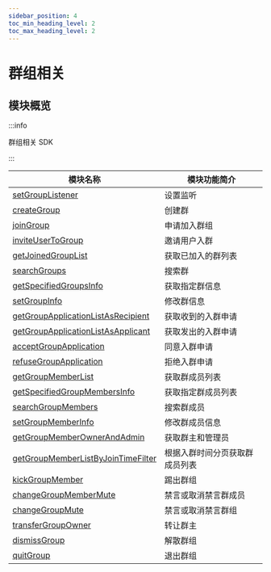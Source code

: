 ```yaml
---
sidebar_position: 4
toc_min_heading_level: 2
toc_max_heading_level: 2
---
```


# 群组相关

## 模块概览

:::info

群组相关 SDK

:::

| 模块名称                                                                                         | 模块功能简介                   |
| ------------------------------------------------------------------------------------------------ | ------------------------------ |
| [setGroupListener](docs/sdks/api/group/setGroupListener.mdx)                                     | 设置监听                       |
| [createGroup](docs/sdks/api/group/createGroup.mdx)                                               | 创建群                         |
| [joinGroup](docs/sdks/api/group/joinGroup.mdx)                                                   | 申请加入群组                   |
| [inviteUserToGroup](docs/sdks/api/group/inviteUserToGroup.mdx)                                   | 邀请用户入群                   |
| [getJoinedGroupList](docs/sdks/api/group/getJoinedGroupList.mdx)                                 | 获取已加入的群列表             |
| [searchGroups](docs/sdks/api/group/searchGroups.mdx)                                             | 搜索群                         |
| [getSpecifiedGroupsInfo](docs/sdks/api/group/getSpecifiedGroupsInfo.mdx)                         | 获取指定群信息                 |
| [setGroupInfo](docs/sdks/api/group/setGroupInfo.mdx)                                             | 修改群信息                     |
| [getGroupApplicationListAsRecipient](docs/sdks/api/group/getGroupApplicationListAsRecipient.mdx) | 获取收到的入群申请             |
| [getGroupApplicationListAsApplicant](docs/sdks/api/group/getGroupApplicationListAsApplicant.mdx) | 获取发出的入群申请             |
| [acceptGroupApplication](docs/sdks/api/group/acceptGroupApplication.mdx)                         | 同意入群申请                   |
| [refuseGroupApplication](docs/sdks/api/group/refuseGroupApplication.mdx)                         | 拒绝入群申请                   |
| [getGroupMemberList](docs/sdks/api/group/getGroupMemberList.mdx)                                 | 获取群成员列表                 |
| [getSpecifiedGroupMembersInfo](docs/sdks/api/group/getSpecifiedGroupMembersInfo.mdx)             | 获取指定群成员列表             |
| [searchGroupMembers](docs/sdks/api/group/searchGroupMembers.mdx)                                 | 搜索群成员                     |
| [setGroupMemberInfo](docs/sdks/api/group/setGroupMemberInfo.mdx)                                 | 修改群成员信息                 |
| [getGroupMemberOwnerAndAdmin](docs/sdks/api/group/getGroupMemberOwnerAndAdmin.mdx)               | 获取群主和管理员               |
| [getGroupMemberListByJoinTimeFilter](docs/sdks/api/group/getGroupMemberListByJoinTimeFilter.mdx) | 根据入群时间分页获取群成员列表 |
| [kickGroupMember](docs/sdks/api/group/kickGroupMember.mdx)                                       | 踢出群组                       |
| [changeGroupMemberMute](docs/sdks/api/group/changeGroupMemberMute.mdx)                           | 禁言或取消禁言群成员           |
| [changeGroupMute](docs/sdks/api/group/changeGroupMute.mdx)                                       | 禁言或取消禁言群组             |
| [transferGroupOwner](docs/sdks/api/group/transferGroupOwner.mdx)                                 | 转让群主                       |
| [dismissGroup](docs/sdks/api/group/dismissGroup.mdx)                                             | 解散群组                       |
| [quitGroup](docs/sdks/api/group/quitGroup.mdx)                                                   | 退出群组                       |
